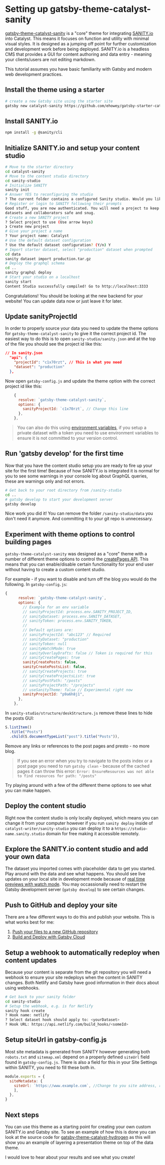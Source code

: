 <SEO
  title="Setting Up gatsby-theme-catalyst-sanity"
  description="A step-by-step tutorial for setting up Gatsby-Theme-Catalyst-Sanity, a core theme for SANITY.io which can be used to build a custom site. Gatsby Theme Catalyst is an opinionated set of integrated themes and starters to accelerate your next Gatsby project."
/>

# Setting up gatsby-theme-catalyst-sanity

[gatsby-theme-catalyst-sanity](/docs/gatsby-theme-catalyst-sanity) is a "core" theme for integrating [SANITY.io](https://www.sanity.io) into Catalyst. This means it focuses on function and utility with minimal visual styles. It is designed as a jumping off point for further customization and development work before being deployed. SANITY.io is a headless CMS that provides a GUI for content authoring and data entry - meaning your clients/users are not editing markdown.

This tutorial assumes you have basic familiarity with Gatsby and modern web development practices.

## Install the theme using a starter

```sh
# create a new Gatsby site using the starter site
gatsby new catalyst-sanity https://github.com/ehowey/gatsby-starter-catalyst-sanity
```

## Install SANITY.io

```sh
npm install -g @sanity/cli
```

## Initialize SANITY.io and setup your content studio

```sh
# Move to the starter directory
cd catalyst-sanity
# Move to the content studio directory
cd sanity-studio
# Initialize SANITY
sanity init
# Answer YES to reconfiguring the studio
? The current folder contains a configured Sanity studio. Would you like to reconfigure it? Y
# Register or login to SANITY following their prompts
Good stuff, you are now authenticated. You will need a project to keep your
datasets and collaborators safe and snug.
# Create a new SANITY project
? Select project to use (Use arrow keys)
❯ Create new project
# Give your project a name
? Your project name: Catalyst
# Use the default dataset configuration
? Use the default dataset configuration? (Y/n) Y
# Import starter dataset, select "production" dataset when prompted
cd data
sanity dataset import production.tar.gz
# Deploy the graphql schema
cd ..
sanity graphql deploy
# Start your studio on a localhost
sanity start
Content Studio successfully compiled! Go to http://localhost:3333
```

Congratulations! You should be looking at the new backend for your website! You can update data now or just leave it for later.

## Update sanityProjectId

In order to properly source your data you need to update the theme options for `gatsby-theme-catalyst-sanity` to give it the correct project id. The easiest way to do this is to open `sanity-studio/sanity.json` and at the top of the file you should see the project id like this:

```json
// In sanity.json
  "api": {
    "projectId": "c1x70rzt", // This is what you need
    "dataset": "production"
  },
```

Now open `gatsby-config.js` and update the theme option with the correct project id like this:

```js
    {
      resolve: `gatsby-theme-catalyst-sanity`,
      options: {
        sanityProjectId: `c1x70rzt`, // Change this line
      },
    },
```

> You can also do this using [environment variables](https://www.gatsbyjs.org/docs/environment-variables/), if you setup a private dataset with a token you need to use environment variables to ensure it is not committed to your version control.

## Run 'gatsby develop' for the first time

Now that you have the content studio setup you are ready to fire up your site for the first time! Because of how SANITY.io is integrated it is normal for you to see some warnings in your console log about GraphQL queries, these are warnings only and not errors.

```sh
# Get back to your root directory from /sanity-studio
cd ..
# gatsby develop to start your development server
gatsby develop
```

Nice work you did it! You can remove the folder `/sanity-studio/data` you don't need it anymore. And committing it to your git repo is unnecessary.

## Experiment with theme options to control building pages

`gatsby-theme-catalyst-sanity` was designed as a "core" theme with a number of different theme options to control the [createPages API](https://www.gatsbyjs.org/docs/creating-and-modifying-pages/). This means that you can enable/disable certain functionality for your end user without having to create a custom content studio.

For example - if you want to disable and turn off the blog you would do the following. In `gatsby-config.js`:

```js
{
      resolve: `gatsby-theme-catalyst-sanity`,
      options: {
        // Example for an env variable
        // sanityProjectId: process.env.SANITY_PROJECT_ID,
        // sanityDataset: process.env.SANITY_DATASET,
        // sanityToken: process.env.SANITY_TOKEN,
        //
        // Default options are:
        // sanityProjectId: "abc123" // Required
        // sanityDataset: "production"
        // sanityToken: null
        // sanityWatchMode: true
        // sanityOverlayDrafts: false // Token is required for this
        // sanityCreatePages: true
        sanityCreatePosts: false,
        sanityCreatePostsList: false,
        // sanityCreateProjects: true
        // sanityCreateProjectsList: true
        // sanityPostPath: "/posts"
        // sanityProjectPath: "/projects"
        // useSanityTheme: false // Experimental right now
        sanityProjectId: "p9a6h8j1",
      },
    },
```

In `sanity-studio/structure/deskStructure.js` remove these lines to hide the posts GUI:

```js
S.listItem()
  .title("Posts")
  .child(S.documentTypeList("post").title("Posts")),
```

Remove any links or references to the post pages and presto - no more blog.

> If you see an error when you try to navigate to the posts index or a post page you need to run `gatsby clean` - because of the cached pages it can throw this error: `Error: EnsureResources was not able to find resources for path: "/posts"`

Try playing around with a few of the different theme options to see what you can make happen.

## Deploy the content studio

Right now the content studio is only locally deployed, which means you can change it from your computer however if you run `sanity deploy` inside of `catalyst-writer/sanity-studio` you can deploy it to a `https://studio-name.sanity.studio` domain for free making it accessible remotely.

## Explore the SANITY.io content studio and add your own data

The dataset you imported comes with placeholder data to get you started. Play around with the data and see what happens. You should see live updates on your local site in development mode because of [real time previews with watch mode](https://www.gatsbyjs.org/packages/gatsby-source-sanity/#real-time-content-preview-with-watch-mode). You may occassionally need to restart the Gatsby development server (`gatsby develop`) to see certain changes.

## Push to GitHub and deploy your site

There are a few different ways to do this and publish your website. This is what works best for me:

1. [Push your files to a new GitHub repository](https://help.github.com/en/github/getting-started-with-github/create-a-repo)
1. [Build and Deploy with Gatsby Cloud](https://www.gatsbyjs.org/docs/deploying-to-gatsby-cloud/)

## Setup a webhook to automatically redeploy when content updates

Because your content is separate from the git repository you will need a webhook to ensure your site redeploys when the content in SANITY changes. Both Netlify and Gatsby have good information in their docs about using webhooks.

```sh
# Get back to your sanity folder
cd sanity-studio
# Setup the webhook, e.g. is for Netlify
sanity hook create
? Hook name: netlify
? Select dataset hook should apply to: <yourDataset>
? Hook URL: https://api.netlify.com/build_hooks/<someId>
```

## Setup siteUrl in gatsby-config.js

Most site metadata is generated from SANITY however generating both `robots.txt` and `sitemap.xml` depend on a properly defined `siteUrl` field found in `gatsby-config.js`. There is also a field for this in your Site Settings within SANITY, you need to fill these both in.

```js
module.exports = {
  siteMetadata: {
    siteUrl: `https://www.example.com`, //Change to you site address, required for sitemap.xml and robots.txt file among other things
    ],
  },
}
```

## Next steps

You can use this theme as a starting point for creating your own custom SANITY.io and Gatsby site. To see an example of how this is done you can look at the source code for [gatsby-theme-catalyst-hydrogen](/docs/gatsby-theme-catalyst-hydrogen) as this will show you an example of layering a presentation theme on top of the data theme.

I would love to hear about your results and see what you create!

